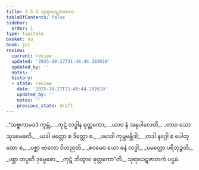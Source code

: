 ```yaml
---
title: 3.5.1 သုရာဃဋဇာတက
tableOfContents: false
sidebar:
  order: 1
type: tipitaka
basket: su
book: ja1
review:
  current: review
  updated: '2025-10-27T21:48:44.282610'
  updated_by: ''
  notes: ''
  history:
  - state: review
    date: '2025-10-27T21:48:44.282610'
    updated_by: ''
    notes: ''
    previous_state: draft
---
```



<ReviewStatus review={frontmatter.review} showDetails={true} />

<HypothesisAnnotation frontmatter={frontmatter} />

<DynamicBreadcrumb />

<Division number="121" book="ja1" e="ch" v="22" p="88">

<Paragraph number="838" type="verses" book="ja1">
_“သဗ္ဗကာမဒဒံ ကုမ္ဘံ,_  
_ကုဋံ လဒ္ဓါန ဓုတ္တကော;_  
_ယာဝ နံ အနုပါလေတိ,_  
_တာဝ သော သုခမေဓတိ._  

</Paragraph>

</Division>
<Division number="122" book="ja1" e="ch" v="22" p="88">

<Paragraph number="839" type="verses" book="ja1">
_ယဒါ မတ္တော စ ဒိတ္တော စ,_  
_ပမာဒါ ကုမ္ဘမဗ္ဘိဒါ;_  
_တဒါ နဂ္ဂေါ စ ပေါတ္ထော စ,_  
_ပစ္ဆာ ဗာလော ဝိဟညတိ._  

</Paragraph>

</Division>
<Division number="123" book="ja1" e="ch" v="22" p="88">

<Paragraph number="840" type="verses" book="ja1">
_ဧဝမေဝ ယော ဓနံ လဒ္ဓါ,_  
_ပမတ္တော ပရိဘုဉ္ဇတိ;_  
_ပစ္ဆာ တပ္ပတိ ဒုမ္မေဓော,_  
_ကုဋံ ဘိတွာဝ ဓုတ္တကော”တိ._  


</Paragraph>
</Division>

<Paragraph number="841" type="center" book="ja1">
သုရာဃဋဇာတကံ ပဌမံ.
</Paragraph>